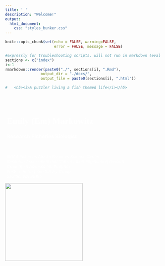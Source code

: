 ```yaml
---
title: ' '
description: "Welcome!"
output:
  html_document:
    css: "styles_bunker.css"
---
```


```r
knitr::opts_chunk$set(echo = FALSE, warning=FALSE, 
                      error = FALSE, message = FALSE)
```

```r
#expressly for troubleshooting scripts, will not run in markdown (eval = FALSE)
sections <- c("index")
i<-1
rmarkdown::render(paste0("./", sections[i], ".Rmd"),
                output_dir = "./docs/",
                output_file = paste0(sections[i], ".html"))

#   <h5><i>A puzzler living a fish themed life</i></h5>

```


<div class = "row">
<div class = "col-md-7">

<br>

<!-- <div style="color:white;" ><h1><b>Emily Markowitz</b></h1></div> -->

<div class="top-right" style="float: right; margin-right: 120px; color:white;" >
  <h1 style="font-family: 'Roboto Slab', serif; font-weight: 900;" ><b>Emily (Em) Markowitz</b></h1>
  <h3 style="color:white;" ><b>Research Fisheries Biologist</b></h3>
  <br>
  <p><i><font size="-1">NOAA Fisheries Alaska Fisheries Science Center<br>
  Resource Assessment and Conservation Engineering Division<br>
  Groundfish Assessment Program<br>
  Eastern Bering Sea Survey Group<br>
  Seattle, WA 98195</font></i></p>
</div>

</div>

<div class = "col-md-4">


![](images/profile.png){width=250px}

</div>

<div class = "col-md-1">

</div>
</div>

<br>


